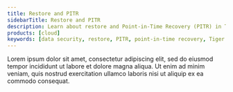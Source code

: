 ```yaml
---
title: Restore and PITR
sidebarTitle: Restore and PITR
description: Learn about restore and Point-in-Time Recovery (PITR) in Tiger Cloud
products: [cloud]
keywords: [data security, restore, PITR, point-in-time recovery, Tiger Cloud]
---
```


Lorem ipsum dolor sit amet, consectetur adipiscing elit, sed do eiusmod tempor incididunt ut labore et dolore magna aliqua. Ut enim ad minim veniam, quis nostrud exercitation ullamco laboris nisi ut aliquip ex ea commodo consequat.